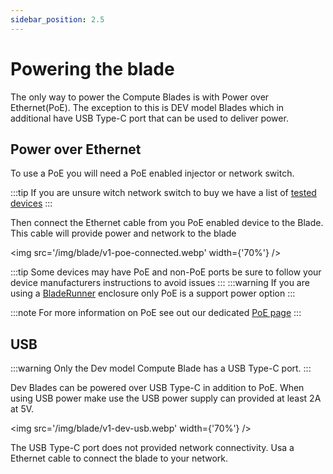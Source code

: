 ```yaml
---
sidebar_position: 2.5
---
```

# Powering the blade

The only way to power the Compute Blades is with  Power over Ethernet(PoE). The exception to this is DEV model Blades which in additional have USB Type-C port that can be used to deliver power.

## Power over Ethernet

To use a PoE you will need a PoE enabled injector or network switch.

:::tip
If you are unsure witch network switch to buy we have a list of [tested devices](/blade/compatibility/switch)
:::

Then connect the Ethernet cable from you PoE enabled device to the Blade. This cable will provide power and network to the blade

<img src='/img/blade/v1-poe-connected.webp' width={'70%'} />

:::tip
Some devices may have PoE and non-PoE ports be sure to follow your device manufacturers instructions to avoid issues
:::
:::warning
If you are using a [BladeRunner](/bladerunner/) enclosure only PoE is a support power option
:::

:::note
For more information on PoE see out our dedicated [PoE page](/blade/guide/poe)
:::

## USB 
:::warning
Only the Dev model Compute Blade has a USB Type-C port.
:::

Dev Blades can be powered over USB Type-C in addition to PoE. When using USB power make use the USB power supply can provided at least 2A at 5V.

<img src='/img/blade/v1-dev-usb.webp' width={'70%'} />

The USB Type-C port does not provided network connectivity. Usa a Ethernet cable to connect the blade to your network.
